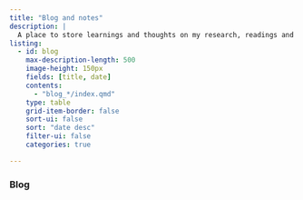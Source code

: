 ```yaml
---
title: "Blog and notes"
description: |
  A place to store learnings and thoughts on my research, readings and R development
listing:
  - id: blog
    max-description-length: 500
    image-height: 150px
    fields: [title, date]
    contents: 
      - "blog_*/index.qmd"
    type: table
    grid-item-border: false
    sort-ui: false
    sort: "date desc"
    filter-ui: false
    categories: true

---
```


### Blog

::: {#blog}
:::


